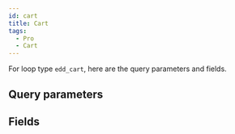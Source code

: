 ```yaml
---
id: cart
title: Cart
tags:
  - Pro
  - Cart
---
```


For loop type `edd_cart`, here are the query parameters and fields.

## Query parameters

<QueryArgsList args={json.query_args} />

## Fields

<FieldsList fields={json.fields} />
